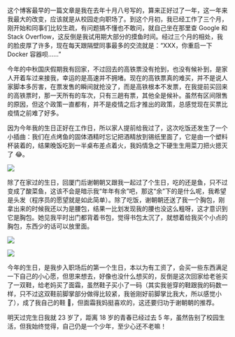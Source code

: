 这个博客最早的一篇文章是我在去年十月八号写的，算来正好过了一年，这一年来我最大的改变，应该就是从校园走向职场了。到这个月初，我已经工作了三个月，刚开始和同事们比较生疏，有问题搞不懂也不敢问，就自己坐在那里查 Google 和 Stack Overflow，这反倒是我试用期大部分的摸鱼时间。经过三个月的相处，我的脸皮厚了许多，现在每天跟隔壁同事最多的交流就是：“XXX，你重启一下 Docker 容器呗……”

今年的中秋国庆假期我有回家，不过回去的高铁票没有抢到，也没有候补到，是家人开着车过来接我，幸运的是高速并不拥堵。现在的高铁票真的难买，并不是说人家脚本多厉害，在票发售的瞬间就抢没了，而是高铁根本不发票，在我提前买回来的高铁票时，那一天所有的车次，只有三趟有票，其他全是候补。虽然有区间限售的原因，但这个政策一直都有，并不是疫情之后才推出的政策，总感觉现在买票比疫情之前难了好多。

因为今年我的生日正好在工作日，所以家人提前给我过了，这次吃饭还发生了一个小插曲：我们在点烤鱼的固体酒精时忘记把酒精放到锡纸里面了，它是由一个塑料杯装着的，结果晚饭吃到一半桌布差点着火，我妈情急之下硬生生用菜刀把火摁灭了 😂。

![](https://article.biliimg.com/bfs/article/78e23c0dfa8b59be2fad7fbbe55046eb129000357.jpg)

除了在家过的生日，回厦门后谢朝朝又跟我一起过了个生日，吃的还是鱼，只不过变成了酸菜鱼，这该不会是暗示我“年年有余”吧，那这“余”下的是什么呢，我希望是头发（程序员的愿望就是如此简单）。除了吃饭，谢朝朝还送了我一个胸包，刚拿出来的时候我还以为是腰包，结果一比划发现我的腰也没这么粗呀，这才意识到它是胸包。她见我平时出门都背着书包，觉得书包太沉了，就想着给我买个小点的胸包，东西少的话可以放里面。

![](https://article.biliimg.com/bfs/article/83c9385ef1b59aba2280dfc31bc05e8c129000357.jpg)

![](https://article.biliimg.com/bfs/article/f6e4ce73802ea3252cd2c9c9b22ce30e129000357.jpg)

今年的生日，是我步入职场后的第一个生日，本以为有工资了，会买一些东西满足一下自己的小心愿，但思来想去，好像也没什么想买的，反倒是这次回家给老爸买了一双鞋，给老妈买了面霜，虽然鞋子买小了一码（其实我爸穿的鞋跟我的码数一样，只不过这双鞋前脚掌部分做得比较紧，我爸刚好前脚掌比我大，所以感觉小了），成了我自己的鞋 🌚，但面霜我妈挺喜欢的，这还要归功于谢朝朝的推荐。

明天过完生日我就 23 岁了，距离 18 岁的青春已经过去 5 年，虽然告别了校园生活，但我始终觉得，自己仍是一个少年，至少心还不老嘛！
